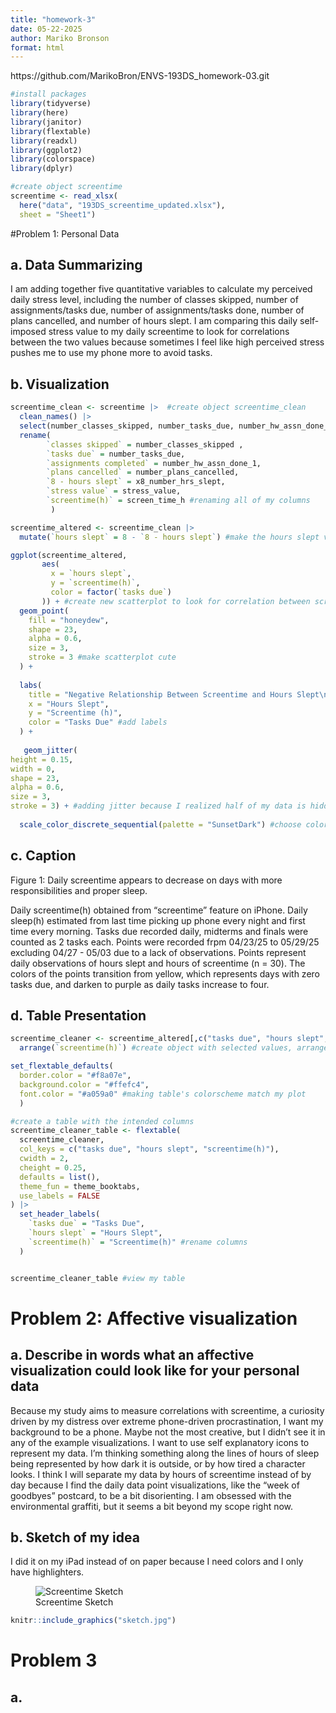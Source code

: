 ```yaml
---
title: "homework-3"
date: 05-22-2025
author: Mariko Bronson
format: html
---
```


https://github.com/MarikoBron/ENVS-193DS_homework-03.git

```r
#install packages
library(tidyverse)
library(here)
library(janitor)
library(flextable)
library(readxl)
library(ggplot2)
library(colorspace)
library(dplyr)

#create object screentime
screentime <- read_xlsx(
  here("data", "193DS_screentime_updated.xlsx"),
  sheet = "Sheet1")
```

#Problem 1: Personal Data

## a. Data Summarizing

I am adding together five quantitative variables to calculate my perceived daily stress level, including the number of classes skipped, number of assignments/tasks due, number of assignments/tasks done, number of plans cancelled, and number of hours slept. I am comparing this daily self-imposed stress value to my daily screentime to look for correlations between the two values because sometimes I feel like high perceived stress pushes me to use my phone more to avoid tasks.

## b. Visualization

```r

screentime_clean <- screentime |>  #create object screentime_clean
  clean_names() |> 
  select(number_classes_skipped, number_tasks_due, number_hw_assn_done_1, number_plans_cancelled, x8_number_hrs_slept, stress_value, screen_time_h) |> 
  rename( 
        `classes skipped` = number_classes_skipped ,
        `tasks due` = number_tasks_due,
        `assignments completed` = number_hw_assn_done_1,
        `plans cancelled` = number_plans_cancelled,
        `8 - hours slept` = x8_number_hrs_slept,
        `stress value` = stress_value,
        `screentime(h)` = screen_time_h #renaming all of my columns
         ) 

```

```r

screentime_altered <- screentime_clean |> 
  mutate(`hours slept` = 8 - `8 - hours slept`) #make the hours slept variable less confusing because i am not using stress points in this version

ggplot(screentime_altered, 
       aes(
         x = `hours slept`,
         y = `screentime(h)`,
         color = factor(`tasks due`)
       )) + #create new scatterplot to look for correlation between screentime, hours slept, and tasks due
  geom_point(
    fill = "honeydew", 
    shape = 23,
    alpha = 0.6,
    size = 3,
    stroke = 3 #make scatterplot cute
  ) +
  
  labs(
    title = "Negative Relationship Between Screentime and Hours Slept\nand Between Screentime and Number of Tasks Due",
    x = "Hours Slept",
    y = "Screentime (h)",
    color = "Tasks Due" #add labels
  ) +
  
   geom_jitter(
height = 0.15, 
width = 0,
shape = 23,
alpha = 0.6,
size = 3, 
stroke = 3) + #adding jitter because I realized half of my data is hidden
  
  scale_color_discrete_sequential(palette = "SunsetDark") #choose colors

```


## c. Caption

Figure 1: Daily screentime appears to decrease on days with more responsibilities and proper sleep.

Daily screentime(h) obtained from "screentime" feature on iPhone. Daily sleep(h) estimated from last time picking up phone every night and first time every morning. Tasks due recorded daily, midterms and finals were counted as 2 tasks each. Points were recorded frpm 04/23/25 to 05/29/25 excluding 04/27 - 05/03 due to a lack of observations. Points represent daily observations of hours slept and hours of screentime (n = 30). The colors of the points transition from yellow, which represents days with zero tasks due, and darken to purple as daily tasks increase to four.


## d. Table Presentation

```r

screentime_cleaner <- screentime_altered[,c("tasks due", "hours slept", "screentime(h)")] |>  
  arrange(`screentime(h)`) #create object with selected values, arrange my increasing screentime/dependent var

set_flextable_defaults(
  border.color = "#f8a07e",
  background.color = "#ffefc4",
  font.color = "#a059a0" #making table's colorscheme match my plot
  )

#create a table with the intended columns
screentime_cleaner_table <- flextable(
  screentime_cleaner,
  col_keys = c("tasks due", "hours slept", "screentime(h)"),
  cwidth = 2,
  cheight = 0.25,
  defaults = list(),
  theme_fun = theme_booktabs,
  use_labels = FALSE
) |> 
  set_header_labels(
    `tasks due` = "Tasks Due",
    `hours slept` = "Hours Slept",
    `screentime(h)` = "Screentime(h)" #rename columns
  ) 


screentime_cleaner_table #view my table

```

# Problem 2: Affective visualization

## a. Describe in words what an affective visualization could look like for your personal data

Because my study aims to measure correlations with screentime, a curiosity driven by my distress over extreme phone-driven procrastination, I want my background to be a phone. Maybe not the most creative, but I didn't see it in any of the example visualizations. I want to use self explanatory icons to represent my data. I'm thinking something along the lines of hours of sleep being represented by how dark it is outside, or by how tired a character looks. I think I will separate my data by hours of screentime instead of by day because I find the daily data point visualizations, like the "week of goodbyes" postcard, to be a bit disorienting. I am obsessed with the environmental graffiti, but it seems a bit beyond my scope right now. 

## b. Sketch of my idea

I did it on my iPad instead of on paper because I need colors and I only have highlighters. 

![Screentime Sketch](sketch.jpg)

```r

knitr::include_graphics("sketch.jpg")

```



# Problem 3

## a.